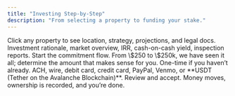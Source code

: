 ```yaml
---
title: "Investing Step-by-Step"
description: "From selecting a property to funding your stake."
---
```


<Steps>
  <Step title="Step 1: Browse Listings" titleSize="h2">
    Click any property to see location, strategy, projections, and legal docs.
  </Step>
  <Step title="Step 2: Review the Details" titleSize="h2">
    Investment rationale, market overview, IRR, cash-on-cash yield, inspection reports.
  </Step>
  <Step title="Step 3: Click “Invest”" titleSize="h2">
    Start the commitment flow.
  </Step>
  <Step title="Step 4: Choose Amount" titleSize="h2">
    From \$250 to \$250k, we have seen it all; determine the amount that makes sense for you.
  </Step>
  <Step title="Step 5: Complete Profile & KYC" titleSize="h2">
    One-time if you haven’t already.
  </Step>
  <Step title="Step 6: Link Payment Method" titleSize="h2">
    ACH, wire, debit card, credit card, PayPal, Venmo, or **USDT (Tether on the Avalanche Blockchain)**.
  </Step>
  <Step title="Step 7: Confirm Investment" titleSize="h2">
    Review and accept.
  </Step>
  <Step title="Step 8: Fund & Close" titleSize="h2">
    Money moves, ownership is recorded, and you’re done.
  </Step>
</Steps>